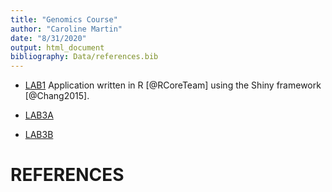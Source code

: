 ```yaml
---
title: "Genomics Course"
author: "Caroline Martin"
date: "8/31/2020"
output: html_document
bibliography: Data/references.bib
---
```

* [LAB1](LAB1_CarolineMartin.html)
Application written in R [@RCoreTeam] using the Shiny framework [@Chang2015].

* [LAB3A](Lab-3A.html)

* [LAB3B](Lab-3B.html) 

# REFERENCES

